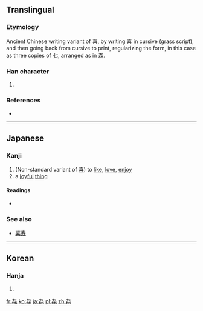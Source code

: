 ==Translingual==

===Etymology===
Ancient Chinese writing variant of [[喜]], by writing 喜 in cursive (grass script), and then going back from cursive to print, regularizing the form, in this case as three copies of [[七]], arranged as in [[森]].

===Han character===
{{Han char|rn=1|rad=一|as=05|sn=6|four=40714|canj=PPP|ids=⿱七⿰七七}}

# {{defn|Han|sort=一05}}

===References===
* {{Han ref|kx=0078.101|dkj=|dj=|hdz=|uh=3402|ud=13314|bh=|bd=}}

----

==Japanese==

===Kanji===
{{ja-kanji|grade=9|rs=一05}}

# (Non-standard variant of [[喜]]) to [[like]], [[love]], [[enjoy]]
# a [[joyful]] [[thing]]

====Readings====
* {{ja-readings|on=[[き]] (ki), [[し]] (shi)|kun=[[よろこぶ]] (yorokobu), [[よろこび]] (yorokobi)}}

===See also===
* [[喜寿]]<!-- name for 77th birthday, b/c 㐂 – which looks like 七十七 – is a variant of 喜 -->

----

==Korean==

===Hanja===
{{ko-hanja|hangeul=[[칠]], [[희]]|rv=chil, hui|mr=ch'il, hŭi|y=chil, huy|eumhun=기쁘다|ehrv=gippeuda|ehmr=kippŭda|ehy=kipputa}}

# {{defn|lang=ko|sort=一05}}

[[fr:㐂]]
[[ko:㐂]]
[[ja:㐂]]
[[pl:㐂]]
[[zh:㐂]]